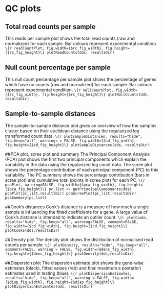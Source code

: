 # QC plots
## Total read counts per sample
This reads per sample plot shows the total read counts (raw and normalized) for each sample. Bar colours represent experimental condition.
```\{r readCountPlot, fig.width={$rc_fig_width}, fig.height={$rc_fig_height}\}
plotReadCounts(dds, resultsDir)
```

## Null count percentage per sample
This null count percentage per sample plot shows the percentage of genes which have no counts (raw and normalized) for each sample. Bar colours represent experimental condition.
```\{r nullCountPlot, fig.width={$rc_fig_width}, fig.height={$rc_fig_height}\}
plotNullCounts(dds, resultsDir)
```

## Sample-to-sample distances
The sample-to-sample distance plot gives an overview of how the samples cluster based on their euclidean distance using the regularized log transformed count data.
```\{r plotSampleDistances, results="hide", fig.keep="all", warnings = FALSE, fig.width={$sd_fig_width}, fig.height={$sd_fig_height}\}
plotSampleDistances(dds, resultsDir)
```

##PCA plot, scree plot and summary
The Principal Component Analysis (PCA) plot shows the first two principal components which explain the variability in the data using the regularized log count data.  The scree plot shows the percentage contribution of each principal component (PC) to this variability. The PC summary shows the percentage contribution (bars in scree plot) and cumulative total (points in scree plot) for each PC.
```\{r pcaPlot, warning=FALSE, fig.width={$pca_fig_width}, fig.height={$pca_fig_height}\}
pc_list <- getPrincipalComponents(dds)
pcaPlot(pc_list,resultsDir)
pcaScreePlot(pc_list,resultsDir)
pcaSummary(pc_list)
```

##Cook's distances
Cook's distance is a measure of how much a single sample is influencing the fitted coefficients for a gene. A large value of Cook's distance is intended to indicate an outlier count. 
```\{r plotCooks, results="hide", fig.keep="all", warning=FALSE, comment=FALSE, fig.width={$cd_fig_width}, fig.height={$cd_fig_height}\}
plotCooks(dds,resultsDir)
```

##Density plot
The density plot shows the distribution of normalised read counts per sample.
```\{r plotDensity, results="hide", fig.keep="all", comment=FALSE, warning = FALSE, fig.width={$dens_fig_width}, fig.height={$dens_fig_height}\}
plotDensity(dds,resultsDir)
```

##Dispersion plot
The dispersion estimate plot shows the gene-wise estimates (black), fitted values (red) and final maximum a posteriori estimates used in testing (blue).
```\{r plotDispersionEstimates, results="hide", fig.keep="all", warning = FALSE, fig.width={$disp_fig_width}, fig.height={$disp_fig_height}\}
plotDispersionEstimates(dds, resultsDir)
```
